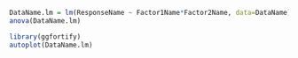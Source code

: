 
```{r DataName.lm}
DataName.lm = lm(ResponseName ~ Factor1Name*Factor2Name, data=DataName)
anova(DataName.lm)
```


```{r plotDataName.lm, fig.cap="Residual analysis for DataName.lm"}
library(ggfortify)
autoplot(DataName.lm)
```
